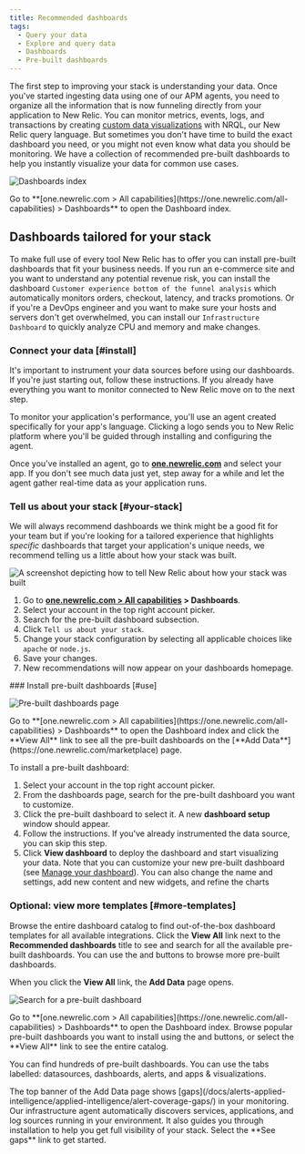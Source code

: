 ```yaml
---
title: Recommended dashboards
tags:
  - Query your data
  - Explore and query data
  - Dashboards
  - Pre-built dashboards
---
```







The first step to improving your stack is understanding your data. Once you've started ingesting data using one of our APM agents, you need to organize all the information that is now funneling directly from your application to New Relic. You can monitor metrics, events, logs, and transactions by creating [custom data visualizations](/docs/query-your-data/explore-query-data/dashboards/introduction-dashboards/) with NRQL, our New Relic query language. But sometimes you don't have time to build the exact dashboard you need, or you might not even know what data you should be monitoring. We have a collection of recommended pre-built dashboards to help you instantly visualize your data for common use cases. 

<img
  title="Dashboards index"
  alt="Dashboards index"
  src={dashboardsDashboardIndex}
/>

<figcaption>
  Go to **[one.newrelic.com > All capabilities](https://one.newrelic.com/all-capabilities) > Dashboards** to open the Dashboard index.
</figcaption>

## Dashboards tailored for your stack 

To make full use of every tool New Relic has to offer you can install pre-built dashboards that fit your business needs. If you run an e-commerce site and you want to understand any potential revenue risk, you can install the dashboard `Customer experience bottom of the funnel analysis` which automatically monitors orders, checkout, latency, and tracks promotions. Or if you're a DevOps engineer and you want to make sure your hosts and servers don't get overwhelmed, you can install our `Infrastructure Dashboard` to quickly analyze CPU and memory and make changes. 

<Steps>
<Step>

### Connect your data  [#install]

It's important to instrument your data sources before using our dashboards. If you're just starting out, follow these instructions. If you already have everything you want to monitor connected to New Relic move on to the next step. 

To monitor your application's performance, you'll use an agent created specifically for your app's language. Clicking a logo sends you to New Relic platform where you'll be guided through installing and configuring the agent.

<TechTileGrid>
  
  <TechTile
    name="Go agent"
    icon="logo-go"
    to="https://one.newrelic.com/nr1-core?state=985d4005-ba90-a8c7-1da1-2af34539b03b"
  />

  <TechTile
    name="Java agent"
    icon="logo-java"
    to="https://one.newrelic.com/nr1-core?state=80d18bcb-4919-1fcb-2b77-9406838eb916"
  />

  <TechTile
    name=".NET agent"
    icon="logo-dotnet"
    to="https://one.newrelic.com/nr1-core?state=30e93090-6dfa-6b70-8e75-472f54414355"
  />

  <TechTile
    name="Node.js agent"
    icon="logo-nodejs"
    to="https://one.newrelic.com/marketplace/install-data-source?state=be2e62fa-cc3b-c428-27c4-8d662c9e80a1"
  />

  <TechTile
    name="PHP agent"
    icon="logo-php"
    to="https://one.newrelic.com/nr1-core?state=aa633b41-72d4-009c-3abf-55dcf64894fe"
  />

  <TechTile
    name="Python agent"
    icon="logo-python"
    to="https://one.newrelic.com/nr1-core?state=20fda75b-58fb-a92a-f9e1-7b052035c6e8"
  />

  <TechTile
    name="Ruby agent"
    icon="logo-ruby"
    to="https://one.newrelic.com/nr1-core?state=d69143ab-605c-579b-25bf-cc6e5fee5b80"
  />
</TechTileGrid>        

Once you've installed an agent, go to **[one.newrelic.com](https://one.newrelic.com/all-capabilities)** and select your app. If you don't see much data just yet, step away for a while and let the agent gather real-time data as your application runs.
</Step>

<Step>

### Tell us about your stack [#your-stack]

We will always recommend dashboards we think might be a good fit for your team but if you're looking for a tailored experience that highlights _specific_ dashboards that target your application's unique needs, we recommend telling us a little about how your stack was built. 

<img
    title="tell us about your stack"
    alt="A screenshot depicting how to tell New Relic about how your stack was built"
    src={dashboardsTellUsAboutYourStack}
/>

1. Go to **[one.newrelic.com > All capabilities](https://one.newrelic.com/all-capabilities) > Dashboards**.
2. Select your account in the top right account picker.
2. Search for the pre-built dashboard subsection.
3. Click `Tell us about your stack`.
4. Change your stack configuration by selecting all applicable choices like `apache` or `node.js`.
2. Save your changes.
3. New recommendations will now appear on your dashboards homepage.
</Step>


<Step>
### Install pre-built dashboards [#use]

<img
  title="Pre-built dashboards page"
  alt="Pre-built dashboards page"
  src={dashboardsPrebuiltViewData1}
/>

<figcaption>
  Go to **[one.newrelic.com > All capabilities](https://one.newrelic.com/all-capabilities) > Dashboards** to open the Dashboard index and click the **View All** link to see all the pre-built dashboards on the [**Add Data**](https://one.newrelic.com/marketplace) page.
</figcaption>

To install a pre-built dashboard:

1. Select your account in the top right account picker.
2. From the dashboards page, search for the pre-built dashboard you want to customize.
3. Click the pre-built dashboard to select it. A new **dashboard setup** window should appear.
4. Follow the instructions. If you've already instrumented the data source, you can skip this step.
5. Click **View dashboard** to deploy the dashboard and start visualizing your data. Note that you can customize your new pre-built dashboard (see [Manage your dashboard](/docs/query-your-data/explore-query-data/dashboards/manage-your-dashboard/)). You can also change the name and settings, add new content and new widgets, and refine the charts
</Step>

<Step>

### Optional: view more templates [#more-templates]

Browse the entire dashboard catalog to find out-of-the-box dashboard templates for all available integrations. Click the **View All** link next to the **Recommended dashboards** title to see and search for all the available pre-built dashboards. You can use the <Icon name="fe-chevron-left"/> and <Icon name="fe-chevron-right"/> buttons to browse more pre-built dashboards.

When you click the **View All** link, the **Add Data** page opens. 

<img
  title="Search for a pre-built dashboard"
  alt="Search for a pre-built dashboard"
  src={dashboardsPrebuiltSearch}
/>

<figcaption>
  Go to **[one.newrelic.com > All capabilities](https://one.newrelic.com/all-capabilities) > Dashboards** to open the Dashboard index. Browse popular pre-built dashboards you want to install using the <Icon name="fe-chevron-left"/> and <Icon name="fe-chevron-right"/> buttons, or select the **View All** link to see the entire catalog.
</figcaption>

You can find hundreds of pre-built dashboards. You can use the tabs labelled: datasources, dashboards, alerts, and apps & visualizations.

<Callout variant="tip">
  The top banner of the Add Data page shows [gaps](/docs/alerts-applied-intelligence/applied-intelligence/alert-coverage-gaps/) in your monitoring. Our infrastructure agent automatically discovers services, applications, and log sources running in your environment. It also guides you through installation to help you get full visibility of your stack. Select the **See gaps** link to get started.
  </Callout>

</Step>
</Steps>